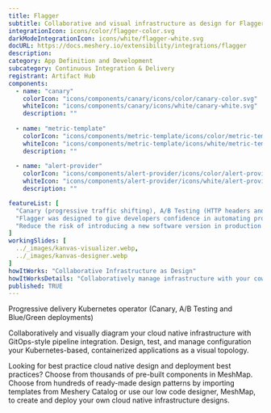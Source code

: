 ```yaml
---
title: Flagger
subtitle: Collaborative and visual infrastructure as design for Flagger
integrationIcon: icons/color/flagger-color.svg
darkModeIntegrationIcon: icons/white/flagger-white.svg
docURL: https://docs.meshery.io/extensibility/integrations/flagger
description: 
category: App Definition and Development
subcategory: Continuous Integration & Delivery
registrant: Artifact Hub
components:
  - name: "canary"
    colorIcon: "icons/components/canary/icons/color/canary-color.svg"
    whiteIcon: "icons/components/canary/icons/white/canary-white.svg"
    description: ""
    
  - name: "metric-template"
    colorIcon: "icons/components/metric-template/icons/color/metric-template-color.svg"
    whiteIcon: "icons/components/metric-template/icons/white/metric-template-white.svg"
    description: ""
    
  - name: "alert-provider"
    colorIcon: "icons/components/alert-provider/icons/color/alert-provider-color.svg"
    whiteIcon: "icons/components/alert-provider/icons/white/alert-provider-white.svg"
    description: ""

featureList: [
  "Canary (progressive traffic shifting), A/B Testing (HTTP headers and cookies traffic routing), Blue/Green (traffic switching and mirroring)",
  "Flagger was designed to give developers confidence in automating production releases with progressive delivery techniques.",
  "Reduce the risk of introducing a new software version in production by gradually shifting traffic to the new version while measuring metrics like HTTP/gRPC request success rate and latency."
]
workingSlides: [
  ../_images/kanvas-visualizer.webp,
  ../_images/kanvas-designer.webp
]
howItWorks: "Collaborative Infrastructure as Design"
howItWorksDetails: "Collaboratively manage infrastructure with your coworkers synchronously sharing the same designs."
published: TRUE
---
```

<p>
Progressive delivery Kubernetes operator (Canary, A/B Testing and Blue/Green deployments)
</p>
<p>
    Collaboratively and visually diagram your cloud native infrastructure with GitOps-style pipeline integration. Design, test, and manage configuration your Kubernetes-based, containerized applications as a visual topology.
</p>
<p>
    Looking for best practice cloud native design and deployment best practices? Choose from thousands of pre-built components in MeshMap. Choose from hundreds of ready-made design patterns by importing templates from Meshery Catalog or use our low code designer, MeshMap, to create and deploy your own cloud native infrastructure designs.
</p>

